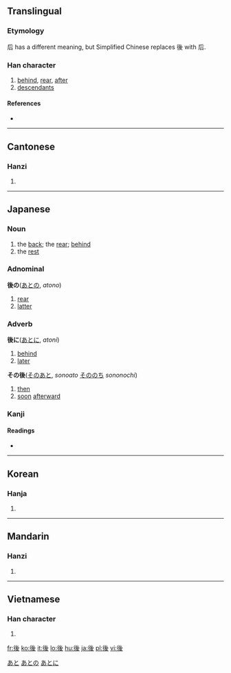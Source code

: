 {{also|后}}
==Translingual==
{{stroke order|type=bw}}

===Etymology===
后 has a different meaning, but Simplified Chinese replaces 後 with 后.

===Han character===
{{Han char|rn=60|rad=彳|as=06|sn=9|four=2224<sub>7</sub>|canj=竹人女戈水 (HOVIE)}}

# [[behind]], [[rear]], [[after]]
# [[descendant]]s

====References====
* {{Han ref|kx=0366.180|dkj=10098|dj=0688.010|hdz=20822.030|uh=5F8C|ud=24460|bh=ABE1|bd=44001}}

----

==Cantonese==

===Hanzi===
{{yue-hanzi|jyut=|y=hau6}}

# {{defn|Cantonese|sort=彳06}}

----

==Japanese==

===Noun===
{{ja-noun|k|hira=あと|rom=ato}}

# the [[back]]; the [[rear]]; [[behind]]
# the [[rest]]

===Adnominal===
'''後の'''([[あと]]の, ''atono'')

# [[rear]]
# [[latter]]

===Adverb===
'''後に'''([[あと]]に, ''atoni'')

# [[behind]]
# [[later]]

'''その後'''([[その]][[あと]], ''sonoato'' [[その]][[のち]] ''sononochi'')

# [[then]]
# [[soon]] [[afterward]]

===Kanji===
{{ja-kanji|grade=2|rs=彳06}}

====Readings====
* {{ja-readings|on=[[ご]] ([[go]]), [[こう]] ([[kō]])|kun=[[おくれる]] (後れる, [[oku]]reru), [[のち]] ([[nochi]]), [[あと]] ([[ato]]), [[うしろ]]　[[ushiro]],}}

[[Category:1000 Japanese basic words|あと]]
[[Category:Japanese adnominals|あとの]]
[[Category:Japanese adverbs|あとに]]

----

==Korean==

===Hanja===
{{ko-hanja|hangeul=[[후]]|eumhun=|rv=hu|mr=hu|y=hwu}}

# {{defn|Korean|sort=彳06}}

----

==Mandarin==

===Hanzi===
{{cmn-hanzi|sim=后|pin=[[hòu]] ([[hou4]])|wg=hou<sup>4</sup>}}

# {{defn|Mandarin|sort=彳06}}

----

==Vietnamese==

===Han character===
{{vi-hantu|[[hậu]]|rs=彳06}}

# {{defn|Vietnamese|sort=彳06}}

[[fr:後]]
[[ko:後]]
[[it:後]]
[[lo:後]]
[[hu:後]]
[[ja:後]]
[[pl:後]]
[[vi:後]]
